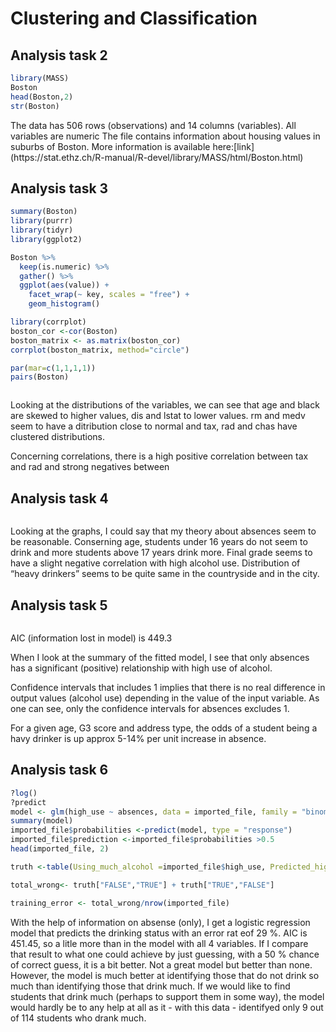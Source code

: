 # Clustering and Classification

## Analysis task 2
```r
library(MASS)
Boston
head(Boston,2)
str(Boston)
``` 
The data has 506 rows (observations) and 14 columns (variables). All variables are numeric The file contains information about housing values in suburbs of Boston. More information is available here:[link] (https://stat.ethz.ch/R-manual/R-devel/library/MASS/html/Boston.html)

## Analysis task 3
```r
summary(Boston)
library(purrr)
library(tidyr)
library(ggplot2)

Boston %>%
  keep(is.numeric) %>% 
  gather() %>% 
  ggplot(aes(value)) +
    facet_wrap(~ key, scales = "free") +
    geom_histogram()

library(corrplot)
boston_cor <-cor(Boston)
boston_matrix <- as.matrix(boston_cor)
corrplot(boston_matrix, method="circle") 

par(mar=c(1,1,1,1))
pairs(Boston)



```
Looking at the distributions of the variables, we can see that age and black are skewed to higher values, dis and lstat to lower values. rm and medv seem to have a ditribution close to normal and tax, rad and chas have clustered distributions.

Concerning correlations, there is a high positive correlation between tax and rad and strong negatives between 


## Analysis task 4
```r

```

Looking at the graphs, I could say that my theory about absences seem to be reasonable. Conserning age, students under 16 years do not seem to drink and more students above 17 years drink more.
 Final grade seems to have a slight negative correlation with high alcohol use. Distribution of "heavy drinkers" seems to be quite same in the countryside and in the city.


## Analysis task 5
```r



```
AIC (information lost in model) is 449.3

When I look at the summary of the fitted model, I see that only absences has a significant (positive) relationship with high use of alcohol. 

Confidence intervals that includes 1 implies that there is no real difference in output values (alcohol use) depending in the value of the input variable. As one can see, only the confidence intervals for absences excludes 1.

For a given age, G3 score and address type, the odds of a student being a havy drinker is up approx 5-14% per unit increase in absence.

## Analysis task 6
```r
?log()
?predict
model <- glm(high_use ~ absences, data = imported_file, family = "binomial")
summary(model)
imported_file$probabilities <-predict(model, type = "response")
imported_file$prediction <-imported_file$probabilities >0.5
head(imported_file, 2)

truth <-table(Using_much_alcohol =imported_file$high_use, Predicted_high_user=imported_file$prediction)

total_wrong<- truth["FALSE","TRUE"] + truth["TRUE","FALSE"]

training_error <- total_wrong/nrow(imported_file)


```
With the help of information on absense (only), I get a logistic regression model that predicts the drinking status with an error rat eof 29 %. AIC is 451.45, so a litle more than in the model with all 4 variables. If I compare that result to what one could achieve by just guessing, with a 50 % chance of correct guess, it is a bit better. Not a great model but better than none. However, the model is much better at identifying those that do not drink so much than identifying those that drink much. If we would like to find students that drink much (perhaps to support them in some way), the model would hardly be to any help at all as it - with this data - identifyed only 9 out of 114 students who drank much.
